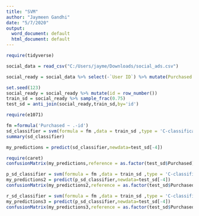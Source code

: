 ---
title: "SVM"
author: "Jaymeen Gandhi"
date: "5/7/2020"
output:
  word_document: default
  html_document: default
---

```{r}
require(tidyverse)
```

```{r}
social_data = read_csv("C:/Users/jayme/Downloads/social_ads.csv")
```

```{r}
social_ready = social_data %>% select(-`User ID`) %>% mutate(Purchased = ifelse(Purchased==1 , TRUE, FALSE)) %>% mutate_if(is.numeric,scale)
```

```{r}
set.seed(123)
social_ready = social_ready %>% mutate(id = row_number())
train_sd = social_ready %>% sample_frac(0.75)
test_sd = anti_join(social_ready,train_sd,by='id')
```
```{r}
require(e1071)
```


```{r}
fm =formula('Purchased ~ .-id')
sd_classifier = svm(formula = fm ,data = train_sd ,type = 'C-classification',kernel='linear')
summary(sd_classifier)
```

```{r}
my_predictions = predict(sd_classifier,newdata=test_sd[-4])

```

```{r}
require(caret)
confusionMatrix(my_predictions,reference = as.factor(test_sd$Purchased))
```

```{r}

p_sd_classifier = svm(formula = fm ,data = train_sd ,type = 'C-classification',kernel='polynomial',cost=2)
my_predictions2 = predict(p_sd_classifier,newdata=test_sd[-4])
confusionMatrix(my_predictions2,reference = as.factor(test_sd$Purchased))
```

```{r}
r_sd_classifier = svm(formula = fm ,data = train_sd ,type = 'C-classification',kernel='radial',cost =10)
my_predictions3 = predict(p_sd_classifier,newdata=test_sd[-4])
confusionMatrix(my_predictions3,reference = as.factor(test_sd$Purchased))
```

